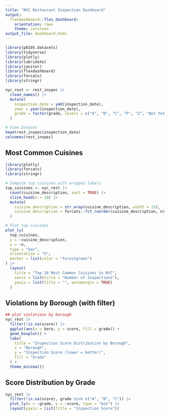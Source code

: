 ```yaml
---
title: "NYC Restaurant Inspection Dashboard"
output:
  flexdashboard::flex_dashboard:
    orientation: rows
    theme: cerulean
output_file: dashboard.html
---
```


```r
library(p8105.datasets)
library(tidyverse)
library(plotly)
library(lubridate)
library(janitor)
library(flexdashboard)
library(forcats)
library(stringr)

nyc_rest <- rest_inspec |>
  clean_names() |>
  mutate(
    inspection_date = ymd(inspection_date),
    year = year(inspection_date),
    grade = factor(grade, levels = c("A", "B", "C", "P", "Z", "Not Yet Graded"))
  )

# View Dataset
head(rest_inspec$inspection_date)
colnames(rest_inspec)
```

## Most Common Cuisines 
```r
library(plotly)
library(forcats)
library(stringr)

# Compute top cuisines with wrapped labels
top_cuisines <- nyc_rest |>
  count(cuisine_description, sort = TRUE) |>
  slice_head(n = 10) |>
  mutate(
    cuisine_description = str_wrap(cuisine_description, width = 15),
    cuisine_description = forcats::fct_reorder(cuisine_description, n)
  )

# Plot top cuisines
plot_ly(
  top_cuisines,
  y = ~cuisine_description,
  x = ~n,
  type = "bar",
  orientation = "h",
  marker = list(color = "forestgreen")
) |>
  layout(
    title = "Top 10 Most Common Cuisines in NYC",
    xaxis = list(title = "Number of Inspections"),
    yaxis = list(title = "", automargin = TRUE)
  )
```

## Violations by Borough (with filter)

```r
## plot violations by borough
nyc_rest |>
  filter(!is.na(score)) |>
  ggplot(aes(x = boro, y = score, fill = grade)) +
  geom_boxplot() +
  labs(
    title = "Inspection Score Distribution by Borough",
    x = "Borough",
    y = "Inspection Score (lower = better)",
    fill = "Grade"
  ) +
  theme_minimal()

```

## Score Distribution by Grade
```r
nyc_rest |>
  filter(!is.na(score), grade %in% c("A", "B", "C")) |>
  plot_ly(x = ~grade, y = ~score, type = "box") |>
  layout(yaxis = list(title = "Inspection Score"))
```



